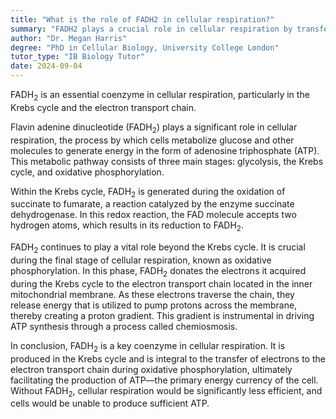 ```yaml
---
title: "What is the role of FADH2 in cellular respiration?"
summary: "FADH2 plays a crucial role in cellular respiration by transferring electrons to the electron transport chain."
author: "Dr. Megan Harris"
degree: "PhD in Cellular Biology, University College London"
tutor_type: "IB Biology Tutor"
date: 2024-09-04
---
```


FADH$_2$ is an essential coenzyme in cellular respiration, particularly in the Krebs cycle and the electron transport chain.

Flavin adenine dinucleotide (FADH$_2$) plays a significant role in cellular respiration, the process by which cells metabolize glucose and other molecules to generate energy in the form of adenosine triphosphate (ATP). This metabolic pathway consists of three main stages: glycolysis, the Krebs cycle, and oxidative phosphorylation.

Within the Krebs cycle, FADH$_2$ is generated during the oxidation of succinate to fumarate, a reaction catalyzed by the enzyme succinate dehydrogenase. In this redox reaction, the FAD molecule accepts two hydrogen atoms, which results in its reduction to FADH$_2$.

FADH$_2$ continues to play a vital role beyond the Krebs cycle. It is crucial during the final stage of cellular respiration, known as oxidative phosphorylation. In this phase, FADH$_2$ donates the electrons it acquired during the Krebs cycle to the electron transport chain located in the inner mitochondrial membrane. As these electrons traverse the chain, they release energy that is utilized to pump protons across the membrane, thereby creating a proton gradient. This gradient is instrumental in driving ATP synthesis through a process called chemiosmosis.

In conclusion, FADH$_2$ is a key coenzyme in cellular respiration. It is produced in the Krebs cycle and is integral to the transfer of electrons to the electron transport chain during oxidative phosphorylation, ultimately facilitating the production of ATP—the primary energy currency of the cell. Without FADH$_2$, cellular respiration would be significantly less efficient, and cells would be unable to produce sufficient ATP.
    